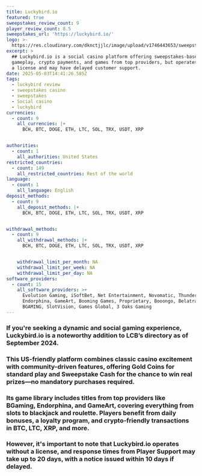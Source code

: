 ```yaml
---
title: Luckybird.io
featured: true
sweepstakes_review_count: 9
player_review_count: 8.5
sweepstakes_url: 'https://luckybird.io/'
logo: >-
  https://res.cloudinary.com/dknctjjlc/image/upload/v1746443653/sweepstakes/Property-1LuckyBird-Casno-1_leotzl.svg
excerpt: >
  ## Luckybird.io is a social casino platform offering sweepstakes-based
  gameplay, crypto payments, and games from top providers, but operates without
  a license and may have delayed customer support.
date: 2025-05-03T14:41:26.585Z
tags:
  - luckybird review
  - sweepstakes casino
  - sweepstakes
  - Social casino
  - luckybird
currencies:
  - count: 9
    all_currencies: |+
      BCH, BTC, DOGE, ETH, LTC, SOL, TRX, USDT, XRP


authorities:
  - count: 1
    all_authorities: United States
restricted_countries:
  - count: 149
    all_restricted_countries: Rest of the world
language:
  - count: 1
    all_language: English
deposit_methods:
  - count: 9
    all_deposit_methods: |+
      BCH, BTC, DOGE, ETH, LTC, SOL, TRX, USDT, XRP


withdrawal_methods:
  - count: 9
    all_withdrawal_methods: |+
      BCH, BTC, DOGE, ETH, LTC, SOL, TRX, USDT, XRP


    withdrawal_limit_per_month: NA
    withdrawal_limit_per_week: NA
    withdrawal_limit_per_day: NA
software_providers:
  - count: 15
    all_software_providers: >+
      Evolution Gaming, iSoftBet, Net Entertainment, Novomatic, Thunderkick,
      Endorphina, GameArt, Booming Games, Proprietary, Booongo, Belatra Games,
      BGAMING, SlotVision, Games Global, 3 Oaks Gaming
---
```


### If you're seeking a dynamic and social gaming experience, Luckybird.io is a noteworthy addition to LCB’s directory as of September 2024. 

### This US-friendly platform combines classic casino excitement with community-driven features, offering Gold Coins for standard play and Sweepstake Cash for the chance to win real prizes—no mandatory purchases required. 

### Its game library includes titles from top providers like BGaming, Endorphina, and GameArt, covering everything from slots to blackjack and roulette. Players benefit from daily bonuses, a loyalty program, and crypto-friendly transactions in BTC, LTC, XRP, and more. 

### However, it's important to note that Luckybird.io operates without a license, and response times from Player Support may take up to 20 days, with a notice issued within 10 days if delayed.
